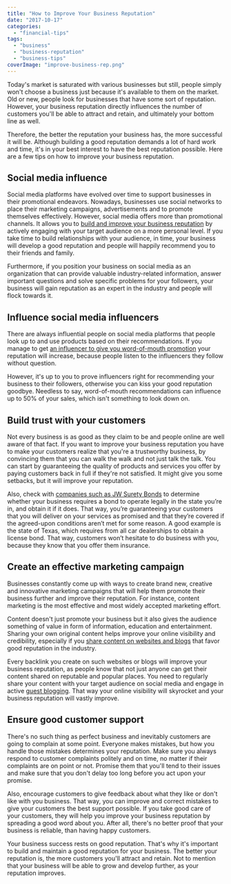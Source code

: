 ```yaml
---
title: "How to Improve Your Business Reputation"
date: "2017-10-17"
categories: 
  - "financial-tips"
tags: 
  - "business"
  - "business-reputation"
  - "business-tips"
coverImage: "improve-business-rep.png"
---
```


Today's market is saturated with various businesses but still, people simply won't choose a business just because it's available to them on the market. Old or new, people look for businesses that have some sort of reputation. However, your business reputation directly influences the number of customers you'll be able to attract and retain, and ultimately your bottom line as well.

Therefore, the better the reputation your business has, the more successful it will be. Although building a good reputation demands a lot of hard work and time, it's in your best interest to have the best reputation possible. Here are a few tips on how to improve your business reputation.

## Social media influence

Social media platforms have evolved over time to support businesses in their promotional endeavors. Nowadays, businesses use social networks to place their marketing campaigns, advertisements and to promote themselves effectively. However, social media offers more than promotional channels. It allows you to [build and improve your business reputation](http://www.socialmediatoday.com/content/7-ways-social-media-can-improve-your-online-reputation-management) by actively engaging with your target audience on a more personal level. If you take time to build relationships with your audience, in time, your business will develop a good reputation and people will happily recommend you to their friends and family.

Furthermore, if you position your business on social media as an organization that can provide valuable industry-related information, answer important questions and solve specific problems for your followers, your business will gain reputation as an expert in the industry and people will flock towards it.

## Influence social media influencers

There are always influential people on social media platforms that people look up to and use products based on their recommendations. If you manage to get [an influencer to give you word-of-mouth promotion](http://www.socialmediaexaminer.com/social-influencer-marketing-on-the-rise-new-research/) your reputation will increase, because people listen to the influencers they follow without question.

However, it's up to you to prove influencers right for recommending your business to their followers, otherwise you can kiss your good reputation goodbye. Needless to say, word-of-mouth recommendations can influence up to 50% of your sales, which isn't something to look down on.

## Build trust with your customers

Not every business is as good as they claim to be and people online are well aware of that fact. If you want to improve your business reputation you have to make your customers realize that you're a trustworthy business, by convincing them that you can walk the walk and not just talk the talk. You can start by guaranteeing the quality of products and services you offer by paying customers back in full if they're not satisfied. It might give you some setbacks, but it will improve your reputation.

Also, check with [companies such as JW Surety Bonds](https://www.jwsuretybonds.com/) to determine whether your business requires a bond to operate legally in the state you’re in, and obtain it if it does. That way, you’re guaranteeing your customers that you will deliver on your services as promised and that they’re covered if the agreed-upon conditions aren’t met for some reason. A good example is the state of Texas, which requires from all car dealerships to obtain a license bond. That way, customers won’t hesitate to do business with you, because they know that you offer them insurance.

## Create an effective marketing campaign

Businesses constantly come up with ways to create brand new, creative and innovative marketing campaigns that will help them promote their business further and improve their reputation. For instance, content marketing is the most effective and most widely accepted marketing effort.

Content doesn't just promote your business but it also gives the audience something of value in form of information, education and entertainment. Sharing your own original content helps improve your online visibility and credibility, especially if you [share content on websites and blogs](https://www.authorityhacker.com/guest-posting-tips/) that favor good reputation in the industry.

Every backlink you create on such websites or blogs will improve your business reputation, as people know that not just anyone can get their content shared on reputable and popular places. You need to regularly share your content with your target audience on social media and engage in active [guest blogging](https://backlinko.com/the-definitive-guide-to-guest-blogging). That way your online visibility will skyrocket and your business reputation will vastly improve.

## Ensure good customer support

There's no such thing as perfect business and inevitably customers are going to complain at some point. Everyone makes mistakes, but how you handle those mistakes determines your reputation. Make sure you always respond to customer complaints politely and on time, no matter if their complaints are on point or not. Promise them that you'll tend to their issues and make sure that you don't delay too long before you act upon your promise.

Also, encourage customers to give feedback about what they like or don't like with you business. That way, you can improve and correct mistakes to give your customers the best support possible. If you take good care of your customers, they will help you improve your business reputation by spreading a good word about you. After all, there's no better proof that your business is reliable, than having happy customers.

Your business success rests on good reputation. That's why it's important to build and maintain a <AppDownloadLink>good reputation for your business</AppDownloadLink>. The better your reputation is, the more customers you'll attract and retain. Not to mention that your business will be able to grow and develop further, as your reputation improves.
